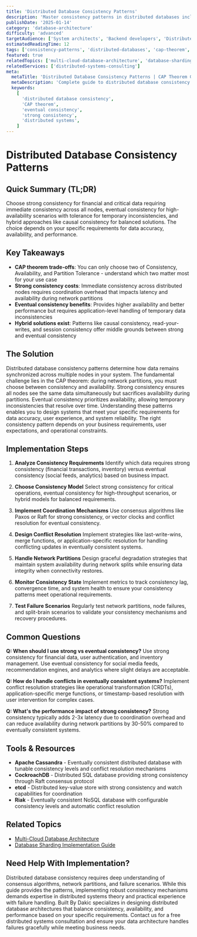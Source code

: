 ```yaml
---
title: 'Distributed Database Consistency Patterns'
description: 'Master consistency patterns in distributed databases including strong consistency, eventual consistency, and hybrid approaches for scalable systems.'
publishDate: '2025-01-14'
category: 'database-architecture'
difficulty: 'advanced'
targetAudience: ['System architects', 'Backend developers', 'Distributed systems engineers']
estimatedReadingTime: 12
tags: ['consistency-patterns', 'distributed-databases', 'cap-theorem', 'eventual-consistency', 'strong-consistency']
featured: true
relatedTopics: ['multi-cloud-database-architecture', 'database-sharding-implementation-guide']
relatedServices: ['distributed-systems-consulting']
meta:
  metaTitle: 'Distributed Database Consistency Patterns | CAP Theorem Guide'
  metaDescription: 'Complete guide to distributed database consistency patterns. Learn strong vs eventual consistency, CAP theorem, and when to use each approach.'
  keywords:
    [
      'distributed database consistency',
      'CAP theorem',
      'eventual consistency',
      'strong consistency',
      'distributed systems',
    ]
---
```


# Distributed Database Consistency Patterns

## Quick Summary (TL;DR)

Choose strong consistency for financial and critical data requiring immediate consistency across all nodes, eventual consistency for high-availability scenarios with tolerance for temporary inconsistencies, and hybrid approaches like causal consistency for balanced solutions. The choice depends on your specific requirements for data accuracy, availability, and performance.

## Key Takeaways

- **CAP theorem trade-offs**: You can only choose two of Consistency, Availability, and Partition Tolerance - understand which two matter most for your use case
- **Strong consistency costs**: Immediate consistency across distributed nodes requires coordination overhead that impacts latency and availability during network partitions
- **Eventual consistency benefits**: Provides higher availability and better performance but requires application-level handling of temporary data inconsistencies
- **Hybrid solutions exist**: Patterns like causal consistency, read-your-writes, and session consistency offer middle grounds between strong and eventual consistency

## The Solution

Distributed database consistency patterns determine how data remains synchronized across multiple nodes in your system. The fundamental challenge lies in the CAP theorem: during network partitions, you must choose between consistency and availability. Strong consistency ensures all nodes see the same data simultaneously but sacrifices availability during partitions. Eventual consistency prioritizes availability, allowing temporary inconsistencies that resolve over time. Understanding these patterns enables you to design systems that meet your specific requirements for data accuracy, user experience, and system reliability. The right consistency pattern depends on your business requirements, user expectations, and operational constraints.

## Implementation Steps

1. **Analyze Consistency Requirements**
   Identify which data requires strong consistency (financial transactions, inventory) versus eventual consistency (social feeds, analytics) based on business impact.

2. **Choose Consistency Model**
   Select strong consistency for critical operations, eventual consistency for high-throughput scenarios, or hybrid models for balanced requirements.

3. **Implement Coordination Mechanisms**
   Use consensus algorithms like Paxos or Raft for strong consistency, or vector clocks and conflict resolution for eventual consistency.

4. **Design Conflict Resolution**
   Implement strategies like last-write-wins, merge functions, or application-specific resolution for handling conflicting updates in eventually consistent systems.

5. **Handle Network Partitions**
   Design graceful degradation strategies that maintain system availability during network splits while ensuring data integrity when connectivity restores.

6. **Monitor Consistency State**
   Implement metrics to track consistency lag, convergence time, and system health to ensure your consistency patterns meet operational requirements.

7. **Test Failure Scenarios**
   Regularly test network partitions, node failures, and split-brain scenarios to validate your consistency mechanisms and recovery procedures.

## Common Questions

**Q: When should I use strong vs eventual consistency?**
Use strong consistency for financial data, user authentication, and inventory management. Use eventual consistency for social media feeds, recommendation engines, and analytics where slight delays are acceptable.

**Q: How do I handle conflicts in eventually consistent systems?**
Implement conflict resolution strategies like operational transformation (CRDTs), application-specific merge functions, or timestamp-based resolution with user intervention for complex cases.

**Q: What's the performance impact of strong consistency?**
Strong consistency typically adds 2-3x latency due to coordination overhead and can reduce availability during network partitions by 30-50% compared to eventually consistent systems.

## Tools & Resources

- **Apache Cassandra** - Eventually consistent distributed database with tunable consistency levels and conflict resolution mechanisms
- **CockroachDB** - Distributed SQL database providing strong consistency through Raft consensus protocol
- **etcd** - Distributed key-value store with strong consistency and watch capabilities for coordination
- **Riak** - Eventually consistent NoSQL database with configurable consistency levels and automatic conflict resolution

## Related Topics

- [Multi-Cloud Database Architecture](/topics/multi-cloud-database-architecture)
- [Database Sharding Implementation Guide](/topics/database-sharding-implementation-guide)

## Need Help With Implementation?

Distributed database consistency requires deep understanding of consensus algorithms, network partitions, and failure scenarios. While this guide provides the patterns, implementing robust consistency mechanisms demands expertise in distributed systems theory and practical experience with failure handling. Built By Dakic specializes in designing distributed database architectures that balance consistency, availability, and performance based on your specific requirements. Contact us for a free distributed systems consultation and ensure your data architecture handles failures gracefully while meeting business needs.
